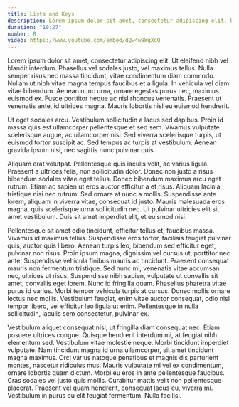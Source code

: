 ```yaml
---
title: Lists and Keys
description: Lorem ipsum dolor sit amet, consectetur adipiscing elit. Ut eleifend nibh vel blandit interdum.
duration: "10:27"
number: 8
video: https://www.youtube.com/embed/dQw4w9WgXcQ
---
```


Lorem ipsum dolor sit amet, consectetur adipiscing elit. Ut eleifend nibh vel blandit interdum. Phasellus vel sodales justo, vel maximus tellus. Nulla semper risus nec massa tincidunt, vitae condimentum diam commodo. Nullam ut nibh vitae magna tempus faucibus et a ligula. In vehicula vel diam vitae bibendum. Aenean nunc urna, ornare egestas purus nec, maximus euismod ex. Fusce porttitor neque ac nisl rhoncus venenatis. Praesent ut venenatis ante, id ultrices magna. Mauris lobortis nisl eu euismod hendrerit.

Ut eget sodales arcu. Vestibulum sollicitudin a lacus sed dapibus. Proin id massa quis est ullamcorper pellentesque et sed sem. Vivamus vulputate scelerisque augue, ac ullamcorper nisi. Sed viverra scelerisque turpis, ut euismod tortor suscipit ac. Sed tempus ac turpis at vestibulum. Aenean gravida ipsum nisi, nec sagittis nunc pulvinar quis.

Aliquam erat volutpat. Pellentesque quis iaculis velit, ac varius ligula. Praesent a ultrices felis, non sollicitudin dolor. Donec non justo a risus bibendum sodales vitae eget tellus. Donec bibendum maximus arcu eget rutrum. Etiam ac sapien ut eros auctor efficitur a et risus. Aliquam lacinia tristique nisi nec rutrum. Sed ornare at nunc a mollis. Suspendisse ante lorem, aliquam in viverra vitae, consequat id justo. Mauris malesuada eros magna, quis scelerisque urna sollicitudin nec. Ut pulvinar ultricies elit sit amet vestibulum. Duis sit amet imperdiet elit, et euismod nisi.

Pellentesque sit amet odio tincidunt, efficitur tellus et, faucibus massa. Vivamus id maximus tellus. Suspendisse eros tortor, facilisis feugiat pulvinar quis, auctor quis libero. Aenean turpis leo, bibendum sed efficitur eget, pulvinar non risus. Proin ipsum magna, dignissim vel cursus ut, porttitor nec ante. Suspendisse vehicula finibus mauris ac tincidunt. Praesent consequat mauris non fermentum tristique. Sed nunc mi, venenatis vitae accumsan nec, ultrices ut risus. Suspendisse nibh sapien, vulputate ut convallis sit amet, convallis eget lorem. Nunc id fringilla quam. Phasellus pharetra vitae purus id varius. Morbi tempor vehicula turpis at cursus. Donec mollis ornare lectus nec mollis. Vestibulum feugiat, enim vitae auctor consequat, odio nisl tempor libero, vel efficitur leo ligula ut enim. Pellentesque in nulla sollicitudin, iaculis sem consectetur, pulvinar ex.

Vestibulum aliquet consequat nisl, ut fringilla diam consequat nec. Etiam posuere ultrices congue. Quisque hendrerit interdum mi, at feugiat nibh elementum sed. Vestibulum vitae molestie neque. Morbi tincidunt imperdiet vulputate. Nam tincidunt magna id urna ullamcorper, sit amet tincidunt magna maximus. Orci varius natoque penatibus et magnis dis parturient montes, nascetur ridiculus mus. Mauris vulputate mi vel ex condimentum, ornare lobortis quam dictum. Morbi eu eros in ante pellentesque faucibus. Cras sodales vel justo quis mollis. Curabitur mattis velit non pellentesque placerat. Praesent vel quam hendrerit, consequat lacus eu, viverra mi. Vestibulum in purus eu elit feugiat fermentum. Nulla facilisi.
